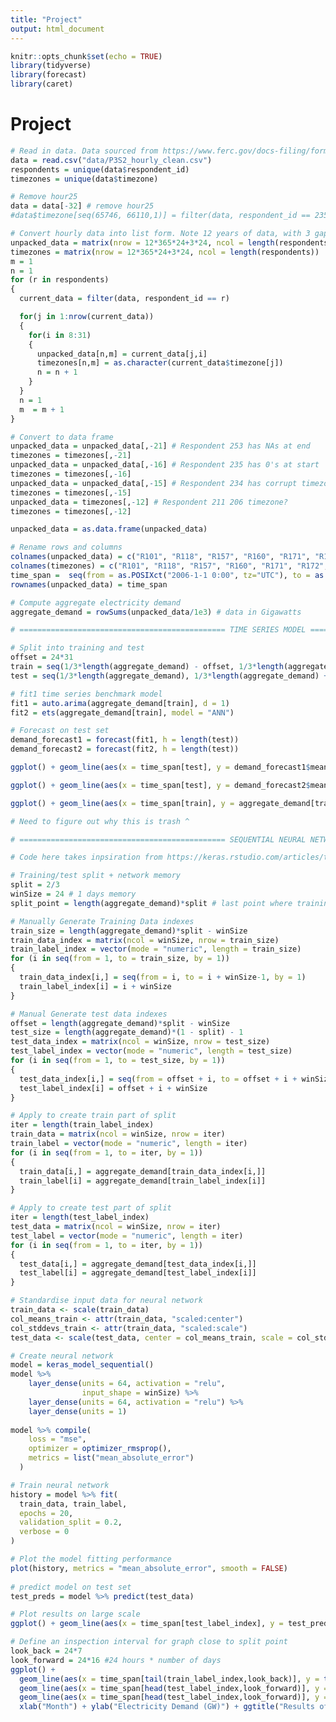 ```yaml
---
title: "Project"
output: html_document
---
```


```r
knitr::opts_chunk$set(echo = TRUE)
library(tidyverse)
library(forecast)
library(caret)
```

# Project

```r

# Read in data. Data sourced from https://www.ferc.gov/docs-filing/forms/form-714/data.asp?fbclid=IwAR3edmimq4-j8_wzt51Sj-uaSkt8__BZE36opiitB3AlN_f5TahcYfeSPJs
data = read.csv("data/P3S2_hourly_clean.csv")
respondents = unique(data$respondent_id)
timezones = unique(data$timezone)

# Remove hour25
data = data[-32] # remove hour25
#data$timezone[seq(65746, 66110,1)] = filter(data, respondent_id == 235)$timezone[400] 

# Convert hourly data into list form. Note 12 years of data, with 3 gap years in 2008, 2012 and 2016.
unpacked_data = matrix(nrow = 12*365*24+3*24, ncol = length(respondents))
timezones = matrix(nrow = 12*365*24+3*24, ncol = length(respondents))
m = 1
n = 1
for (r in respondents)
{
  current_data = filter(data, respondent_id == r)

  for(j in 1:nrow(current_data))
  {
    for(i in 8:31)
    {
      unpacked_data[n,m] = current_data[j,i] 
      timezones[n,m] = as.character(current_data$timezone[j])
      n = n + 1
    }
  }
  n = 1
  m  = m + 1
}

# Convert to data frame
unpacked_data = unpacked_data[,-21] # Respondent 253 has NAs at end
timezones = timezones[,-21]
unpacked_data = unpacked_data[,-16] # Respondent 235 has 0's at start
timezones = timezones[,-16]
unpacked_data = unpacked_data[,-15] # Respondent 234 has corrupt timezone data
timezones = timezones[,-15]
unpacked_data = timezones[,-12] # Respondent 211 206 timezone? 
timezones = timezones[,-12]

unpacked_data = as.data.frame(unpacked_data)

# Rename rows and columns
colnames(unpacked_data) = c("R101", "R118", "R157", "R160", "R171", "R172", "R180", "R182", "R194", "R197", "R210", "R232", "R233", "R236", "R240", "R243", "R251", "R263", "R267", "R275")
colnames(timezones) = c("R101", "R118", "R157", "R160", "R171", "R172", "R180", "R182", "R194", "R197", "R210", "R232", "R233", "R236", "R240", "R243", "R251", "R263", "R267", "R275")
time_span =  seq(from = as.POSIXct("2006-1-1 0:00", tz="UTC"), to = as.POSIXct("2017-12-31 23:00", tz="UTC"), by="hour")  
rownames(unpacked_data) = time_span

# Compute aggregate electricity demand
aggregate_demand = rowSums(unpacked_data/1e3) # data in Gigawatts

# ============================================== TIME SERIES MODEL ============================================== 

# Split into training and test
offset = 24*31
train = seq(1/3*length(aggregate_demand) - offset, 1/3*length(aggregate_demand), by = 1)
test = seq(1/3*length(aggregate_demand), 1/3*length(aggregate_demand) + offset, by = 1)

# fit1 time series benchmark model
fit1 = auto.arima(aggregate_demand[train], d = 1)
fit2 = ets(aggregate_demand[train], model = "ANN")

# Forecast on test set
demand_forecast1 = forecast(fit1, h = length(test))
demand_forecast2 = forecast(fit2, h = length(test))

ggplot() + geom_line(aes(x = time_span[test], y = demand_forecast1$mean, color = "forecast")) + geom_line(aes(x = time_span[train], y = aggregate_demand[train], color = "train")) + geom_line(aes(x = time_span[test], y = demand_forecast1$upper[,2], color = "upper")) + geom_line(aes(x = time_span[test], y = demand_forecast1$lower[,2], color = "lower")) 

ggplot() + geom_line(aes(x = time_span[test], y = demand_forecast2$mean, color = "forecast")) + geom_line(aes(x = time_span[train], y = aggregate_demand[train], color = "train")) + geom_line(aes(x = time_span[test], y = demand_forecast2$upper[,2], color = "upper")) + geom_line(aes(x = time_span[test], y = demand_forecast2$lower[,2], color = "lower")) 

ggplot() + geom_line(aes(x = time_span[train], y = aggregate_demand[train], color = "train"))+ geom_line(aes(x = time_span[test], y = aggregate_demand[test], color = "actual")) 

# Need to figure out why this is trash ^

# ============================================== SEQUENTIAL NEURAL NETWORK ============================================== 

# Code here takes inpsiration from https://keras.rstudio.com/articles/tutorial_basic_regression.html

# Training/test split + network memory
split = 2/3
winSize = 24 # 1 days memory
split_point = length(aggregate_demand)*split # last point where training data has a labelled prediction

# Manually Generate Training Data indexes
train_size = length(aggregate_demand)*split - winSize
train_data_index = matrix(ncol = winSize, nrow = train_size)
train_label_index = vector(mode = "numeric", length = train_size)
for (i in seq(from = 1, to = train_size, by = 1))
{
  train_data_index[i,] = seq(from = i, to = i + winSize-1, by = 1)
  train_label_index[i] = i + winSize
}

# Manual Generate test data indexes
offset = length(aggregate_demand)*split - winSize
test_size = length(aggregate_demand)*(1 - split) - 1
test_data_index = matrix(ncol = winSize, nrow = test_size)
test_label_index = vector(mode = "numeric", length = test_size)
for (i in seq(from = 1, to = test_size, by = 1))
{
  test_data_index[i,] = seq(from = offset + i, to = offset + i + winSize-1, by = 1)
  test_label_index[i] = offset + i + winSize
}

# Apply to create train part of split
iter = length(train_label_index)
train_data = matrix(ncol = winSize, nrow = iter)
train_label = vector(mode = "numeric", length = iter)
for (i in seq(from = 1, to = iter, by = 1))
{
  train_data[i,] = aggregate_demand[train_data_index[i,]]
  train_label[i] = aggregate_demand[train_label_index[i]]
}

# Apply to create test part of split
iter = length(test_label_index)
test_data = matrix(ncol = winSize, nrow = iter)
test_label = vector(mode = "numeric", length = iter)
for (i in seq(from = 1, to = iter, by = 1))
{
  test_data[i,] = aggregate_demand[test_data_index[i,]]
  test_label[i] = aggregate_demand[test_label_index[i]]
}

# Standardise input data for neural network
train_data <- scale(train_data) 
col_means_train <- attr(train_data, "scaled:center") 
col_stddevs_train <- attr(train_data, "scaled:scale")
test_data <- scale(test_data, center = col_means_train, scale = col_stddevs_train)

# Create neural network
model = keras_model_sequential() 
model %>%
    layer_dense(units = 64, activation = "relu",
                input_shape = winSize) %>%
    layer_dense(units = 64, activation = "relu") %>%
    layer_dense(units = 1)
  
model %>% compile(
    loss = "mse",
    optimizer = optimizer_rmsprop(),
    metrics = list("mean_absolute_error")
  )

# Train neural network
history = model %>% fit(
  train_data, train_label,
  epochs = 20, 
  validation_split = 0.2,
  verbose = 0
)

# Plot the model fitting performance
plot(history, metrics = "mean_absolute_error", smooth = FALSE)
  
# predict model on test set
test_preds = model %>% predict(test_data)

# Plot results on large scale
ggplot() + geom_line(aes(x = time_span[test_label_index], y = test_preds, color = "forecast")) + geom_line(aes(x = time_span[train_label_index], y = aggregate_demand[train_label_index], color = "train"))  + geom_line(aes(x = time_span[test_label_index], y = test_label, color = "actual")) + xlab("Year") + ylab("Electricity Demand (GW)") + ggtitle("Results of Neural Network Forecast")

# Define an inspection interval for graph close to split point
look_back = 24*7
look_forward = 24*16 #24 hours * number of days
ggplot() + 
  geom_line(aes(x = time_span[tail(train_label_index,look_back)], y = tail(train_label,look_back),  colour = "train")) +
  geom_line(aes(x = time_span[head(test_label_index,look_forward)], y =  head(test_label, look_forward), colour = "actual")) +
  geom_line(aes(x = time_span[head(test_label_index,look_forward)], y = head(test_preds, look_forward), colour = "predictions" )) + 
  xlab("Month") + ylab("Electricity Demand (GW)") + ggtitle("Results of Neural Network Forecast - Close Up")


```
